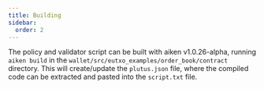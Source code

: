 ```yaml
---
title: Building
sidebar:
  order: 2
---
```


The policy and validator script can be built with aiken v1.0.26-alpha, running `aiken build` in the `wallet/src/eutxo_examples/order_book/contract` directory. This will create/update the `plutus.json` file, where the compiled code can be extracted and pasted into the `script.txt` file.
